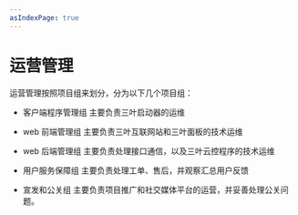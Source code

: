 ```yaml
---
asIndexPage: true
---
```

# 运营管理
运营管理按照项目组来划分，分为以下几个项目组：  
- 客户端程序管理组
主要负责三叶启动器的运维

- web 前端管理组
主要负责三叶互联网站和三叶面板的技术运维

- web 后端管理组
主要负责处理接口通信，以及三叶云控程序的技术运维

- 用户服务保障组
主要负责处理工单、售后，并观察汇总用户反馈

- 宣发和公关组
主要负责项目推广和社交媒体平台的运营，并妥善处理公关问题。
